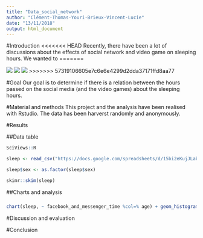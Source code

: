 ```yaml
---
title: "Data_social_network"
author: "Clément-Thomas-Youri-Brieux-Vincent-Lucie"
date: "13/11/2018"
output: html_document
---
```

#Introduction
<<<<<<< HEAD
Recently, there have been a lot of discussions about the effects of social network and video game on sleeping hours. We wanted to 
=======

![](../Figures/figure3.jpg)
![](../Figures/figure2.jpg)
![](../Figures/figure1.jpg)
>>>>>>> 57319106605e7c6e6e4299d2dda37171ffd8aa77



#Goal
Our goal is to determine if there is a relation between the hours passed on the social media (and the video games) about the sleeping hours.



#Material and methods
This project and the analysis have been realised with Rstudio. The data has been harverst randomly and anonymously.

#Results

##Data table

```r
SciViews::R
```




```r
sleep <- read_csv("https://docs.google.com/spreadsheets/d/15bi2eKujJLabLjSyodTHFJKFzx1dk-GtS9fnImSb1-Y/export?format=csv", locale = locale(decimal_mark = ","))
```

```r
sleep$sex <- as.factor(sleep$sex)


```


```r
skimr::skim(sleep)
```



##Charts and analysis

###

```r
chart(sleep, ~ facebook_and_messenger_time %col=% age) + geom_histogram(na.rm = TRUE)
```











#Discussion and evaluation


#Conclusion













